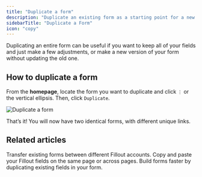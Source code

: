 ```yaml
---
title: "Duplicate a form"
description: "Duplicate an existing form as a starting point for a new form."
sidebarTitle: "Duplicate a Form"
icon: "copy"
---
```


Duplicating an entire form can be useful if you want to keep all of your fields and just make a few adjustments, or make a new version of your form without updating the old one.

## How to duplicate a form

From the **homepage**, locate the form you want to duplicate and click `⋮` or the vertical ellipsis. Then, click `Duplicate`.

<Frame>
  <img src="/images/guides/image-69.png" alt="Duplicate a form" />
</Frame>

That’s it! You will now have two identical forms, with different unique links.

## Related articles

<CardGroup cols={3}>
  <Card title="Import and export forms between accounts" href="/help/importing-and-exporting-forms" icon="folder-open" iconType="regular" color="#FFC738">
  Transfer existing forms between different Fillout accounts.
  </Card>
  <Card title="Copy and paste a question" icon="paste" iconType="regular" color="#FFC738" href="/help/copy-paste-fields">
  Copy and paste your Fillout fields on the same page or across pages.
  </Card>
  <Card title="Duplicate existing questions" icon="copy" iconType="regular" color="#FFC738" href="/help/duplicate-fields">
  Build forms faster by duplicating existing fields in your form.
  </Card>
</CardGroup>
